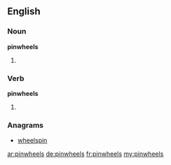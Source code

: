 ==English==

===Noun===
'''pinwheels'''

# {{plural of|pinwheel}}

===Verb===
'''pinwheels'''

# {{third-person singular of|pinwheel}}

===Anagrams===
* [[wheelspin#English|wheelspin]]

[[ar:pinwheels]]
[[de:pinwheels]]
[[fr:pinwheels]]
[[my:pinwheels]]